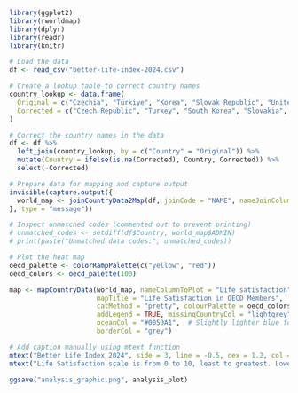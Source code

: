 ```r
library(ggplot2)
library(rworldmap)
library(dplyr)
library(readr)
library(knitr)

# Load the data
df <- read_csv("better-life-index-2024.csv")

# Create a lookup table to correct country names
country_lookup <- data.frame(
  Original = c("Czechia", "Türkiye", "Korea", "Slovak Republic", "United States"),
  Corrected = c("Czech Republic", "Turkey", "South Korea", "Slovakia", "United States of America")
)

# Correct the country names in the data
df <- df %>%
  left_join(country_lookup, by = c("Country" = "Original")) %>%
  mutate(Country = ifelse(is.na(Corrected), Country, Corrected)) %>%
  select(-Corrected)

# Prepare data for mapping and capture output
invisible(capture.output({
  world_map <- joinCountryData2Map(df, joinCode = "NAME", nameJoinColumn = "Country", verbose = FALSE)
}, type = "message"))

# Inspect unmatched codes (commented out to prevent printing)
# unmatched_codes <- setdiff(df$Country, world_map$ADMIN)
# print(paste("Unmatched data codes:", unmatched_codes))

# Plot the heat map
oecd_palette <- colorRampPalette(c("yellow", "red"))
oecd_colors <- oecd_palette(100)

map <- mapCountryData(world_map, nameColumnToPlot = "Life satisfaction", 
                      mapTitle = "Life Satisfaction in OECD Members",
                      catMethod = "pretty", colourPalette = oecd_colors, 
                      addLegend = TRUE, missingCountryCol = "lightgrey", 
                      oceanCol = "#0050A1",  # Slightly lighter blue for the ocean
                      borderCol = "grey")

# Add caption manually using mtext function
mtext("Better Life Index 2024", side = 3, line = -0.5, cex = 1.2, col = "black", font = 1.5)
mtext("Life Satisfaction scale is from 0 to 10, least to greatest. Lowest score is 5.5, highest is 8 within OECD.", side = 1, line = 4, cex = 0.8, col = "black", font = 1, adj = 0)

ggsave("analysis_graphic.png", analysis_plot)
```
